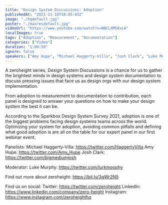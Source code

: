 ```yaml
---
title: "Design System Discussions: Adoption"
publishedAt: "2021-11-16T10:05:43Z"
image: "./hqdefault.jpg"
poster: "./maxresdefault.jpg"
videoUrl: "https://www.youtube.com/watch?v=NNCLXM58vLA"
localImages: true
tags: ["Adoption", "Measurement", "Documentation"]
categories: ["Video"]
duration: "1:00:58"
ignore: false
speakers: ["Amy Hupe", "Michael Haggerty-Villa", "Josh Clark", "Luke Murphy"]
---
```


A zeroheight series, Design System Discussions is a chance for us to gather the brightest minds in design systems and design system documentation to discuss pressing issues that face us as design orgs with our design system implementation.

From adoption to measurement to documentation to contribution, each panel is designed to answer your questions on how to make your design system the best it can be.

According to the Sparkbox Design System Survey 2021, adoption is one of the biggest problems facing design systems teams across the world. Optimizing your system for adoption, avoiding common pitfalls and defining what good adoption is are all on the table for our expert panel in our first webinar event.

Panelists:
Michael Haggerty-Villa: https://twitter.com/HaggertyVilla
Amy Hupe: https://twitter.com/Amy_Hupe
Josh Clark: https://twitter.com/bigmediumjosh

Moderator:
Luke Murphy: https://twitter.com/lurkmoophy

Find out more about zeroheight: https://bit.ly/3qWr2N5

Find us on social:
Twitter: https://twitter.com/zeroheight
LinkedIn: https://www.linkedin.com/company/zero-height
Instagram: https://www.instagram.com/zeroheighthq
